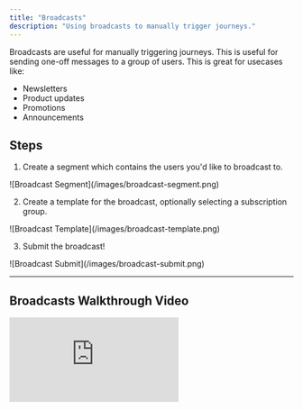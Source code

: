 ```yaml
---
title: "Broadcasts"
description: "Using broadcasts to manually trigger journeys."
---
```


Broadcasts are useful for manually triggering journeys. This is useful for sending one-off messages to a group of users. This is great for usecases like:

- Newsletters
- Product updates
- Promotions
- Announcements

## Steps

1. Create a segment which contains the users you'd like to broadcast to.

<Frame>
![Broadcast Segment](/images/broadcast-segment.png)
</Frame>

2. Create a template for the broadcast, optionally selecting a subscription group.

<Frame>
![Broadcast Template](/images/broadcast-template.png)
</Frame>

3. Submit the broadcast!

<Frame>
![Broadcast Submit](/images/broadcast-submit.png)
</Frame>

---

## Broadcasts Walkthrough Video

<iframe
  className="w-full aspect-video"
  src="https://www.youtube.com/embed/hbJ_muRsGcw?si=Ity7jdnNeaewYpKW"
  title="Broadcasts | Send Email Blasts Like Newsletters, Product Updates, and More"
  frameBorder="0"
  allow="accelerometer; autoplay; clipboard-write; encrypted-media; gyroscope; picture-in-picture"
  allowFullScreen
></iframe>
